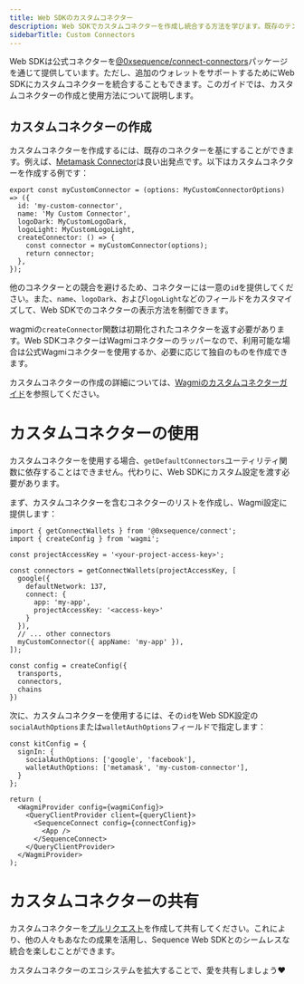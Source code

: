 ```yaml
---
title: Web SDKのカスタムコネクター
description: Web SDKでカスタムコネクターを作成し統合する方法を学びます。既存のテンプレートを使用して独自のコネクターを構築するためのステップバイステップの手順に従ってください。
sidebarTitle: Custom Connectors
---
```


Web SDKは公式コネクターを[@0xsequence/connect-connectors](https://github.com/0xsequence/web-sdk/tree/master/packages/connect/src/connectors)パッケージを通じて提供しています。ただし、追加のウォレットをサポートするためにWeb SDKにカスタムコネクターを統合することもできます。このガイドでは、カスタムコネクターの作成と使用方法について説明します。

## カスタムコネクターの作成

カスタムコネクターを作成するには、既存のコネクターを基にすることができます。例えば、[Metamask Connector](https://github.com/0xsequence/web-sdk/tree/master/packages/connect/src/connectors/metaMask)は良い出発点です。以下はカスタムコネクターを作成する例です：

```tsx
export const myCustomConnector = (options: MyCustomConnectorOptions) => ({
  id: 'my-custom-connector',
  name: 'My Custom Connector',
  logoDark: MyCustomLogoDark,
  logoLight: MyCustomLogoLight,
  createConnector: () => {
    const connector = myCustomConnector(options);
    return connector;
  },
});
```

他のコネクターとの競合を避けるため、コネクターには一意の`id`を提供してください。また、`name`、`logoDark`、および`logoLight`などのフィールドをカスタマイズして、Web SDKでのコネクターの表示方法を制御できます。

wagmiの`createConnector`関数は初期化されたコネクターを返す必要があります。Web SDKコネクターはWagmiコネクターのラッパーなので、利用可能な場合は公式Wagmiコネクターを使用するか、必要に応じて独自のものを作成できます。

カスタムコネクターの作成の詳細については、[Wagmiのカスタムコネクターガイド](https://wagmi.sh/examples/custom-connector)を参照してください。

# カスタムコネクターの使用

カスタムコネクターを使用する場合、`getDefaultConnectors`ユーティリティ関数に依存することはできません。代わりに、Web SDKにカスタム設定を渡す必要があります。

まず、カスタムコネクターを含むコネクターのリストを作成し、Wagmi設定に提供します：

```tsx
import { getConnectWallets } from '@0xsequence/connect';
import { createConfig } from 'wagmi';

const projectAccessKey = '<your-project-access-key>';

const connectors = getConnectWallets(projectAccessKey, [
  google({
    defaultNetwork: 137,
    connect: {
      app: 'my-app',
      projectAccessKey: '<access-key>'
    }
  }),
  // ... other connectors
  myCustomConnector({ appName: 'my-app' }),
]);

const config = createConfig({
  transports,
  connectors,
  chains
})
```

次に、カスタムコネクターを使用するには、その`id`をWeb SDK設定の`socialAuthOptions`または`walletAuthOptions`フィールドで指定します：

```tsx
const kitConfig = {
  signIn: {
    socialAuthOptions: ['google', 'facebook'],
    walletAuthOptions: ['metamask', 'my-custom-connector'],
  }
};

return (
  <WagmiProvider config={wagmiConfig}>
    <QueryClientProvider client={queryClient}>
      <SequenceConnect config={connectConfig}>
        <App />
      </SequenceConnect>
    </QueryClientProvider>
  </WagmiProvider>
);
```

# カスタムコネクターの共有

カスタムコネクターを[プルリクエスト](https://github.com/0xsequence/web-sdk/pulls)を作成して共有してください。これにより、他の人々もあなたの成果を活用し、Sequence Web SDKとのシームレスな統合を楽しむことができます。

カスタムコネクターのエコシステムを拡大することで、愛を共有しましょう❤️
